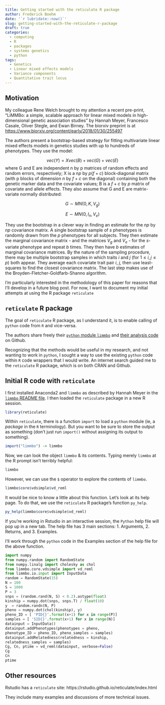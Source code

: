 ```yaml
---
title: Getting started with the reticulate R package
author: Frederick Boehm
date: '`r lubridate::now()`'
slug: getting-started-with-the-reticulate-r-package
draft: true
categories:
  - computing
  - R
  - packages
  - systems genetics
  - python
tags:
  - Genetics
  - Linear mixed effects models
  - Variance components
  - Quantitative trait locus
---
```


## Motivation 

My colleague Rene Welch brought to my attention a recent pre-print, "LiMMBo: a simple, scalable approach for linear mixed models in high-dimensional genetic association studies" by Hannah Meyer, Francesco Casale, Oliver Stegle, and Ewan Birney. The biorxiv preprint is at [https://www.biorxiv.org/content/early/2018/01/30/255497](https://www.biorxiv.org/content/early/2018/01/30/255497)

The authors present a bootstrap-based strategy for fitting multivariate linear mixed effects models in genetics studies with up to hundreds of phenotypes. They use the model:

$$vec(Y) = Xvec(B) + vec(G) + vec(E)$$ where G and E are independent n by p matrices of random effects and random errors, respectively; X is a $np$ by $p(f + c)$ block-diagonal matrix (with p blocks of dimension $n$ by $f + c$ on the diagonal) containing both the genetic marker data and the covariate values; B is a $f + c$ by $p$ matrix of covariate and allele effects. They also assume that G and E are matrix-variate normally distributed:

$$G \sim MN(0, K, V_g)$$ 

$$E \sim MN(0, I_n, V_e)$$

They use the bootstrap in a clever way in finding an estimate for the $np$ by $np$ covariance matrix. A single bootstrap sample of $s$ phenotypes is randomly drawn from the $p$ phenotypes for all subjects. They then estimate the marginal covariance matrix - and the matrices $V_g$ and $V_e$ - for the $s$-variate phenotype and repeat $b$ times. They then have $b$ estimates of marginal covariance matrices. By the nature of the sampling procedure, there may be multiple bootstrap samples in which traits $i$ and $j$ (for $1 \le i, j \le p$) both appear. They average each covariate trait pair $i$, $j$, then use least-squares to find the closest covariance matrix. The last step makes use of the Broyden-Fletcher-Goldfarb-Shanno algorithm. 

I'm particularly interested in the methodology of this paper for reasons that I'll develop in a future blog post. For now, I want to document my initial attempts at using the R package `reticulate` 

## `reticulate` R package

The goal of `reticulate` R package, as I understand it, is to enable calling of `python` code from `R` and vice-versa.

The authors share freely their [`python` module `limmbo`](https://github.com/HannahVMeyer/limmbo) and [their analysis code](https://github.com/HannahVMeyer/LiMMBoAnalysis) on Github.

Recognizing that the methods would be useful in my research, and not wanting to work in `python`, I sought a way to use the existing `python` code within `R` code wrappers that I would write. An internet search guided me to the `reticulate` R package, which is on both CRAN and Github. 

## Initial R code with `reticulate`

I first installed Anaconda2 and `limmbo` as described by Hannah Meyer in the [`limmbo` README file](https://github.com/HannahVMeyer/limmbo/blob/77a148e0acde3bc26a6f6c17f52105054851d451/README.md). I then loaded the `reticulate` package in a new R session.

```r
library(reticulate)
```

Within `reticulate`, there is a function `import` to load a `python` module (ie, a *package* in the `R` terminology). But you want to be sure to store the output as something (don't just run `import()` without assigning its output to something).

```r
import("limmbo") -> limmbo
```

Now, we can look the object `limmbo` & its contents. Typing merely `limmbo` at the R prompt isn't terribly helpful:

```r
limmbo
```


However, we can use the `$` operator to explore the contents of `limmbo`. 

```r
limmbo$core$vdsimple$vd_reml
```
It would be nice to know a little about this function. Let's look at its help page. To do that, we use the `reticulate` R package's function `py_help`.

```r
py_help(limmbo$core$vdsimple$vd_reml)
```

If you're working in Rstudio in an interactive session, the `Python` help file will pop up in a new tab. The help file has 3 main sections: 1. Arguments, 2. Returns, and 3. Examples.

I'll work through the `python` code in the Examples section of the help file for the above function.

```python
import numpy
from numpy.random import RandomState
from numpy.linalg import cholesky as chol
from limmbo.core.vdsimple import vd_reml
from limmbo.io.input import InputData
random = RandomState(15)
N = 100
S = 1000
P = 3
snps = (random.rand(N, S) < 0.2).astype(float)
kinship = numpy.dot(snps, snps.T) / float(10)
y  = random.randn(N, P)
pheno = numpy.dot(chol(kinship), y)
pheno_ID = [ 'PID{}'.format(x+1) for x in range(P)]
samples = [ 'SID{}'.format(x+1) for x in range(N)]
datainput = InputData()
datainput.addPhenotypes(phenotypes = pheno,
phenotype_ID = pheno_ID, pheno_samples = samples)
datainput.addRelatedness(relatedness = kinship,
relatedness_samples = samples)
Cg, Cn, ptime = vd_reml(datainput, verbose=False)
Cg
Cn
ptime
```


## Other resources

Rstudio has a `reticulate` site: https://rstudio.github.io/reticulate/index.html

They include many examples and discussions of more technical issues.



